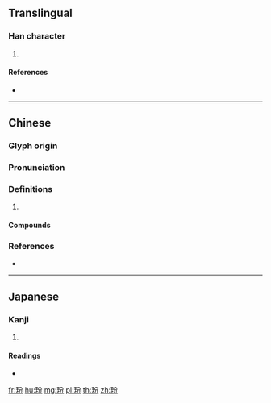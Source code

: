 ==Translingual==

===Han character===
{{Han char|rn=96|rad=玉|as=04|sn=8|four=18127|canj=MGCSH}}

# {{defn|Han|sort=玉04}}

====References====
* {{Han ref|kx=0728.060|dkj=20863|dj=1140.060|hdz=21104.120|uh=73A2|ud=29602|bh=CD6A|bd=52586}}

----

==Chinese==
{{zh-forms}}

===Glyph origin===
{{Han etym}}

===Pronunciation===
{{zh-pron
|m=fēn
|c=ban1,fan1
|mc=y
|oc=y
|cat=
}}

===Definitions===
{{zh-hanzi}}

# {{rfdef|zh}}

====Compounds====
{{zh-der|玢岩|玢璘|賽璐玢}}

===References===
* {{R:yue:mfccd}}

----

==Japanese==

===Kanji===
{{ja-kanji|grade=|rs=玉04}}

# {{defn|lang=ja|sort=玉04}}

====Readings====
* {{ja-readings|on=[[ひん]] (hin), [[ふん]] (fun), [[はん]] (han), [[へん]] (hen)|kun=[[たま]] (tama)}}

[[fr:玢]]
[[hu:玢]]
[[mg:玢]]
[[pl:玢]]
[[th:玢]]
[[zh:玢]]